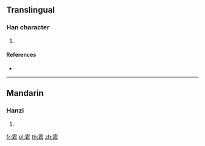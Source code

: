 {{character info/new}}
==Translingual==

===Han character===
{{Han char|rn=173|rad=雨|as=05|sn=13|four=|canj=MBMR}}

# {{defn|Han|sort=雨05}}

====References====
* {{Han ref|kx=1373.090|dkj=42256|dj=1882.100|hdz=64059.170|uh=96FC|ud=38652}}

----

==Mandarin==

===Hanzi===
{{cmn-hanzi|pin=[[dàng]] ([[dang4]])|wg=tang<sup>4</sup>}}

# {{defn|lang=cmn|sort=雨05}}

[[fr:雼]]
[[pl:雼]]
[[th:雼]]
[[zh:雼]]